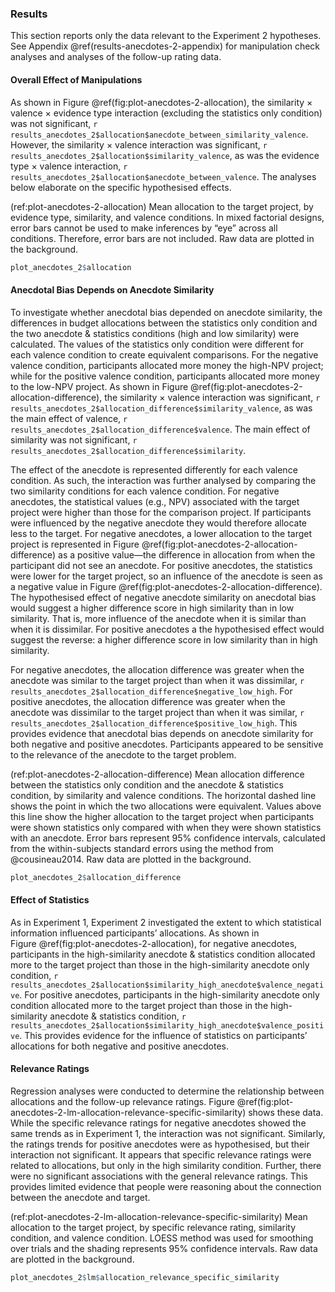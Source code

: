 ### Results

This section reports only the data relevant to the Experiment 2 hypotheses. See
Appendix \@ref(results-anecdotes-2-appendix) for manipulation check analyses and
analyses of the follow-up rating data.

#### Overall Effect of Manipulations

As shown in Figure \@ref(fig:plot-anecdotes-2-allocation), the similarity
$\times$ valence $\times$ evidence type interaction (excluding the statistics
only condition) was not significant,
`r results_anecdotes_2$allocation$anecdote_between_similarity_valence`. However,
the similarity $\times$ valence interaction was significant,
`r results_anecdotes_2$allocation$similarity_valence`, as was the evidence type
$\times$ valence interaction,
`r results_anecdotes_2$allocation$anecdote_between_valence`. The analyses below
elaborate on the specific hypothesised effects.

(ref:plot-anecdotes-2-allocation) Mean allocation to the target project, by evidence type, similarity, and valence conditions. In mixed factorial designs, error bars cannot be used to make inferences by "eye" across all conditions. Therefore, error bars are not included. Raw data are plotted in the background.

```r
plot_anecdotes_2$allocation
```

#### Anecdotal Bias Depends on Anecdote Similarity

To investigate whether anecdotal bias depended on anecdote similarity, the
differences in budget allocations between the statistics only condition and the
two anecdote & statistics conditions (high and low similarity) were calculated.
The values of the statistics only condition were different for each valence
condition to create equivalent comparisons. For the negative valence condition,
participants allocated more money the high-NPV project; while for the positive
valence condition, participants allocated more money to the low-NPV project. As
shown in Figure \@ref(fig:plot-anecdotes-2-allocation-difference), the
similarity $\times$ valence interaction was significant,
`r results_anecdotes_2$allocation_difference$similarity_valence`, as was the
main effect of valence, `r results_anecdotes_2$allocation_difference$valence`.
The main effect of similarity was not significant,
`r results_anecdotes_2$allocation_difference$similarity`.

The effect of the anecdote is represented differently for each valence
condition. As such, the interaction was further analysed by comparing the two
similarity conditions for each valence condition. For negative anecdotes, the
statistical values (e.g., NPV) associated with the target project were higher
than those for the comparison project. If participants were influenced by the
negative anecdote they would therefore allocate less to the target. For negative
anecdotes, a lower allocation to the target project is represented in
Figure \@ref(fig:plot-anecdotes-2-allocation-difference) as a positive
value---the difference in allocation from when the participant did not see an
anecdote. For positive anecdotes, the statistics were lower for the target
project, so an influence of the anecdote is seen as a negative value in
Figure \@ref(fig:plot-anecdotes-2-allocation-difference). The hypothesised
effect of negative anecdote similarity on anecdotal bias would suggest a higher
difference score in high similarity than in low similarity. That is, more
influence of the anecdote when it is similar than when it is dissimilar. For
positive anecdotes a the hypothesised effect would suggest the reverse: a higher
difference score in low similarity than in high similarity.

For negative anecdotes, the allocation difference was greater when the anecdote
was similar to the target project than when it was dissimilar,
`r results_anecdotes_2$allocation_difference$negative_low_high`. For positive
anecdotes, the allocation difference was greater when the anecdote was
dissimilar to the target project than when it was similar,
`r results_anecdotes_2$allocation_difference$positive_low_high`. This provides
evidence that anecdotal bias depends on anecdote similarity for both negative
and positive anecdotes. Participants appeared to be sensitive to the relevance
of the anecdote to the target problem.

(ref:plot-anecdotes-2-allocation-difference) Mean allocation difference between the statistics only condition and the anecdote & statistics condition, by similarity and valence conditions. The horizontal dashed line shows the point in which the two allocations were equivalent. Values above this line show the higher allocation to the target project when participants were shown statistics only compared with when they were shown statistics with an anecdote. Error bars represent 95% confidence intervals, calculated from the within-subjects standard errors using the method from @cousineau2014. Raw data are plotted in the background.

```r
plot_anecdotes_2$allocation_difference
```

#### Effect of Statistics

As in Experiment 1, Experiment 2 investigated the extent to which statistical
information influenced participants' allocations. As shown in
Figure \@ref(fig:plot-anecdotes-2-allocation), for negative anecdotes,
participants in the high-similarity anecdote & statistics condition allocated
more to the target project than those in the high-similarity anecdote only
condition,
`r results_anecdotes_2$allocation$similarity_high_anecdote$valence_negative`.
For positive anecdotes, participants in the high-similarity anecdote only
condition allocated more to the target project than those in the high-similarity
anecdote & statistics condition,
`r results_anecdotes_2$allocation$similarity_high_anecdote$valence_positive`.
This provides evidence for the influence of statistics on participants'
allocations for both negative and positive anecdotes.

#### Relevance Ratings

Regression analyses were conducted to determine the relationship between
allocations and the follow-up relevance ratings.
Figure \@ref(fig:plot-anecdotes-2-lm-allocation-relevance-specific-similarity)
shows these data. While the specific relevance ratings for negative anecdotes
showed the same trends as in Experiment 1, the interaction was not significant.
Similarly, the ratings trends for positive anecdotes were as hypothesised, but
their interaction not significant. It appears that specific relevance ratings
were related to allocations, but only in the high similarity condition. Further,
there were no significant associations with the general relevance ratings. This
provides limited evidence that people were reasoning about the connection
between the anecdote and target.

(ref:plot-anecdotes-2-lm-allocation-relevance-specific-similarity) Mean allocation to the target project, by specific relevance rating, similarity condition, and valence condition. LOESS method was used for smoothing over trials and the shading represents 95% confidence intervals. Raw data are plotted in the background.

```r
plot_anecdotes_2$lm$allocation_relevance_specific_similarity
```
